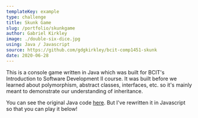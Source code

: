 ```yaml
---
templateKey: example
type: challenge
title: Skunk Game
slug: /portfolio/skunkgame
author: Gabriel Kirkley
image: ./double-six-dice.jpg
using: Java / Javascript
source: https://github.com/gdgkirkley/bcit-comp1451-skunk
date: 2020-06-28
---
```



This is a console game written in Java which was built for BCIT's Introduction
to Software Development II course. It was built before we learned about
polymorphism, abstract classes, interfaces, etc. so it's mainly meant to
demonstrate our understanding of inheritance.

You can see the original Java code
[here](https://github.com/gdgkirkley/bcit-comp1451-skunk). But I've rewritten it
in Javascript so that you can play it below!

<SkunkGame />
